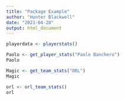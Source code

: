 ---
title: "Package Example"
author: "Hunter Blackwell"
date: "2023-04-28"
output: html_document
---

```{r, Player data}
playerdata <- playerstats()
```

```{r, Player}
Paolo <- get_player_stats("Paolo Banchero")
Paolo
```

```{r, Team}
Magic <- get_team_stats("ORL")
Magic
```

```{r, Team}
orl <- orl_team_stats()
orl
```


